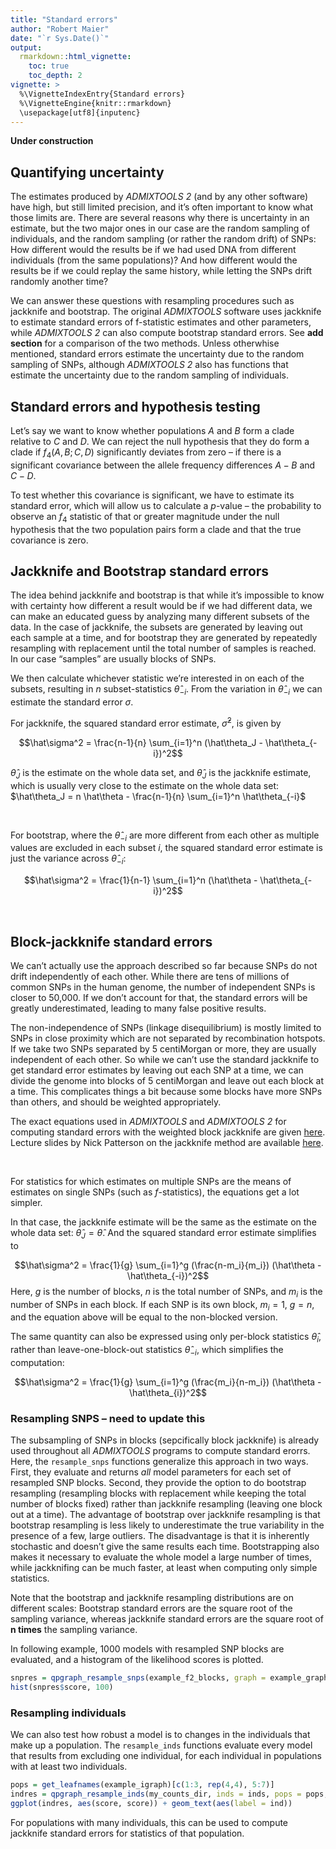```yaml
---
title: "Standard errors"
author: "Robert Maier"
date: "`r Sys.Date()`"
output:
  rmarkdown::html_vignette:
    toc: true
    toc_depth: 2
vignette: >
  %\VignetteIndexEntry{Standard errors}
  %\VignetteEngine{knitr::rmarkdown}
  \usepackage[utf8]{inputenc}
---
```


**Under construction**


## Quantifying uncertainty

The estimates produced by *ADMIXTOOLS 2* (and by any other software) have high, but still limited precision, and it's often important to know what those limits are. There are several reasons why there is uncertainty in an estimate, but the two major ones in our case are the random sampling of individuals, and the random sampling (or rather the random drift) of SNPs: How different would the results be if we had used DNA from different individuals (from the same populations)? And how different would the results be if we could replay the same history, while letting the SNPs drift randomly another time?

We can answer these questions with resampling procedures such as jackknife and bootstrap. The original *ADMIXTOOLS* software uses jackknife to estimate standard errors of f-statistic estimates and other parameters, while *ADMIXTOOLS 2* can also compute bootstrap standard errors. See **add section** for a comparison of the two methods. Unless otherwhise mentioned, standard errors estimate the uncertainty due to the random sampling of SNPs, although *ADMIXTOOLS 2* also has functions that estimate the uncertainty due to the random sampling of individuals.



## Standard errors and hypothesis testing

Let's say we want to know whether populations $A$ and $B$ form a clade relative to $C$ and $D$. We can reject the null hypothesis that they do form a clade if $f_4(A, B; C, D)$ significantly deviates from zero -- if there is a significant covariance between the allele frequency differences $A-B$ and $C-D$.

To test whether this covariance is significant, we have to estimate its standard error, which will allow us to calculate a *p*-value -- the probability to observe an $f_4$ statistic of that or greater magnitude under the null hypothesis that the two population pairs form a clade and that the true covariance is zero.


## Jackknife and Bootstrap standard errors

The idea behind jackknife and bootstrap is that while it's impossible to know with certainty how different a result would be if we had different data, we can make an educated guess by analyzing many different subsets of the data. In the case of jackknife, the subsets are generated by leaving out each sample at a time, and for bootstrap they are generated by repeatedly resampling with replacement until the total number of samples is reached. In our case "samples" are usually blocks of SNPs.

We then calculate whichever statistic we're interested in on each of the subsets, resulting in $n$ subset-statistics $\hat\theta_{-i}$. From the variation in $\hat\theta_{-i}$ we can estimate the standard error $\sigma$.

For jackknife, the squared standard error estimate, $\hat\sigma^2$, is given by

$$\hat\sigma^2 = \frac{n-1}{n} \sum_{i=1}^n (\hat\theta_J - \hat\theta_{-i})^2$$

$\hat\theta_J$ is the estimate on the whole data set, and $\hat\theta_J$ is the jackknife estimate, which is usually very close to the estimate on the whole data set: $\hat\theta_J = n \hat\theta - \frac{n-1}{n} \sum_{i=1}^n \hat\theta_{-i}$

<br>

For bootstrap, where the $\hat\theta_{-i}$ are more different from each other as multiple values are excluded in each subset $i$, the squared standard error estimate is just the variance across $\hat\theta_{-i}$:

$$\hat\sigma^2 = \frac{1}{n-1} \sum_{i=1}^n (\hat\theta - \hat\theta_{-i})^2$$



<br>



## Block-jackknife standard errors

We can't actually use the approach described so far because SNPs do not drift independently of each other. While there are tens of millions of common SNPs in the human genome, the number of independent SNPs is closer to 50,000. If we don't account for that, the standard errors will be greatly underestimated, leading to many false positive results.

The non-independence of SNPs (linkage disequilibrium) is mostly limited to SNPs in close proximity which are not separated by recombination hotspots. If we take two SNPs separated by 5 centiMorgan or more, they are usually independent of each other. So while we can't use the standard jackknife to get standard error estimates by leaving out each SNP at a time, we can divide the genome into blocks of 5 centiMorgan and leave out each block at a time. This complicates things a bit because some blocks have more SNPs than others, and should be weighted appropriately.

The exact equations used in *ADMIXTOOLS* and *ADMIXTOOLS 2* for computing standard errors with the weighted block jackknife are given [here](https://reich.hms.harvard.edu/sites/reich.hms.harvard.edu/files/inline-files/wjack.pdf). Lecture slides by Nick Patterson on the jackknife method are available [here](https://reich.hms.harvard.edu/sites/reich.hms.harvard.edu/files/inline-files/lecture2.pdf).

<br>

For statistics for which estimates on multiple SNPs are the means of estimates on single SNPs (such as *f*-statistics), the equations get a lot simpler.

In that case, the jackknife estimate will be the same as the estimate on the whole data set: $\hat\theta_J = \hat\theta$.
And the squared standard error estimate simplifies to 

$$\hat\sigma^2 = \frac{1}{g} \sum_{i=1}^g (\frac{n-m_i}{m_i}) (\hat\theta - \hat\theta_{-i})^2$$
Here, $g$ is the number of blocks, $n$ is the total number of SNPs, and $m_i$ is the number of SNPs in each block. If each SNP is its own block, $m_i = 1$, $g = n$, and the equation above will be equal to the non-blocked version.

The same quantity can also be expressed using only per-block statistics $\hat\theta_{i}$, rather than leave-one-block-out statistics $\hat\theta_{-i}$, which simplifies the computation:

$$\hat\sigma^2 = \frac{1}{g} \sum_{i=1}^g (\frac{m_i}{n-m_i}) (\hat\theta - \hat\theta_{i})^2$$

<!-- $$\sigma^2 = \frac{1}{n} \sum_{i=1}^n \frac{1}{x_i - 1} (x_i \mu_{tot} - \mu_{jack} - s_i (x_i-1) )^2$$ -->

<!-- where $\mu_{tot}$ is the mean calculated from all blocks, $\mu_{jack} = \frac{1}{n} \sum_i s_i$ (the jackknife mean), and $x_i = \frac{\sum{l_i}}{l_i}$ (the inverse of the relative block length). -->







### Resampling SNPS -- need to update this

The subsampling of SNPs in blocks (sepcifically block jackknife) is already used throughout all *ADMIXTOOLS* programs to compute standard erorrs. Here, the `resample_snps` functions generalize this approach in two ways. First, they evaluate and returns *all* model parameters for each set of resampled SNP blocks. Second, they provide the option to do bootstrap resampling (resampling blocks with replacement while keeping the total number of blocks fixed) rather than jackknife resampling (leaving one block out at a time). The advantage of bootstrap over jackknife resampling is that bootstrap resampling is less likely to underestimate the true variability in the presence of a few, large outliers. The disadvantage is that it is inherently stochastic and doesn't give the same results each time. Bootstrapping also makes it necessary to evaluate the whole model a large number of times, while jackknifing can be much faster, at least when computing only simple statistics.

Note that the bootstrap and jackknife resampling distributions are on different scales: Bootstrap standard errors are the square root of the sampling variance, whereas jackknife standard errors are the square root of **n times** the sampling variance.

In following example, 1000 models with resampled SNP blocks are evaluated, and a histogram of the likelihood scores is plotted.

```r
snpres = qpgraph_resample_snps(example_f2_blocks, graph = example_graph, boot = 1000)
hist(snpres$score, 100)
```


### Resampling individuals

We can also test how robust a model is to changes in the individuals that make up a population. The `resample_inds` functions evaluate every model that results from excluding one individual, for each individual in populations with at least two individuals.

```r
pops = get_leafnames(example_igraph)[c(1:3, rep(4,4), 5:7)]
indres = qpgraph_resample_inds(my_counts_dir, inds = inds, pops = pops, graph = example_graph)
ggplot(indres, aes(score, score)) + geom_text(aes(label = ind))
```

For populations with many individuals, this can be used to compute jackknife standard errors for statistics of that population.

<br>







